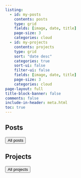 ```yaml
---
listing:
  - id: my-posts
    contents: posts
    type: grid
    fields: [image, date, title]
    page-size: 3
    categories: cloud
  - id: my-projects
    contents: projects
    type: grid
    sort: "date desc"
    categories: true
    sort-ui: false
    filter-ui: false
    fields: [image, date, title]
    page-size: 3
    categories: cloud
page-layout: full
title-block-banner: false
comments: false
include-in-header: meta.html
toc: true
---
```


## Posts

::: {#my-posts}
:::

<a href="posts/index.html"><button type="button" class="btn btn-primary float-end btn-sm">All posts</button></a>


## Projects

::: {#my-projects}
:::

<a href="projects/index.html"><button type="button" class="btn btn-primary float-end btn-sm">All projects</button></a>

